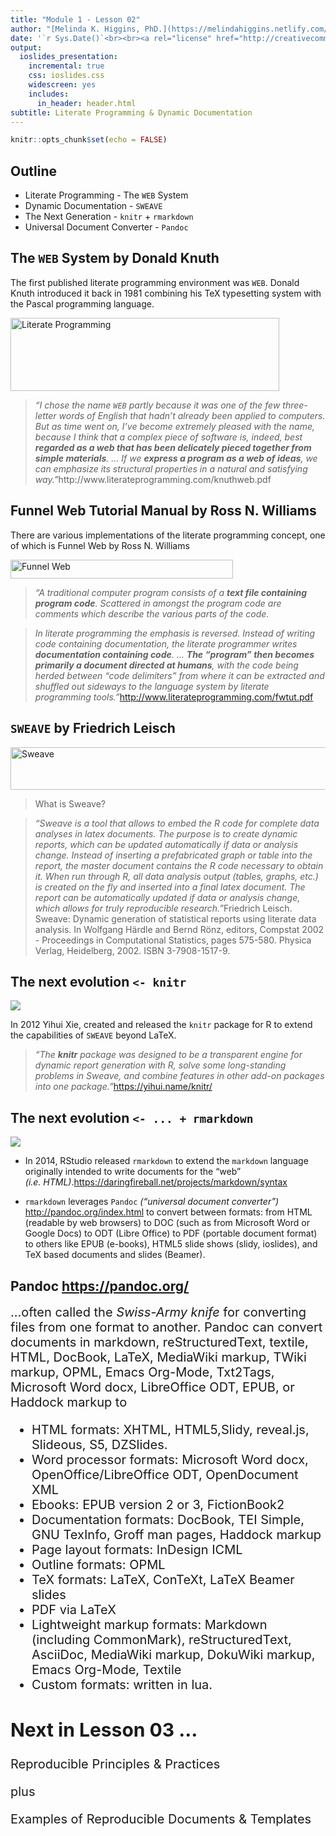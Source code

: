 ```yaml
---
title: "Module 1 - Lesson 02"
author: "[Melinda K. Higgins, PhD.](https://melindahiggins.netlify.com/)"
date: '`r Sys.Date()`<br><br><a rel="license" href="http://creativecommons.org/licenses/by-nc-sa/4.0/"><img alt="by-nc-sa-4.0-88x31.png" style="border-width:0" src="images/by-nc-sa-4.0-88x31.png" /></a>'
output: 
  ioslides_presentation:
    incremental: true
    css: ioslides.css
    widescreen: yes
    includes:
      in_header: header.html
subtitle: Literate Programming & Dynamic Documentation
---
```


```r
knitr::opts_chunk$set(echo = FALSE)
```

## Outline

* Literate Programming - The `WEB` System
* Dynamic Documentation - `SWEAVE`
* The Next Generation - `knitr` + `rmarkdown`
* Universal Document Converter - `Pandoc`

## The `WEB` System by Donald Knuth

The first published literate programming environment was `WEB`. Donald Knuth introduced it back in 1981 combining his TeX typesetting system with the Pascal programming language.

<img src="images/literateProg.PNG" alt="Literate Programming" style="width:430px;height:117px;">

<div class="quote-container2">

> _"I chose the name `WEB` partly because it was one of the few three-letter words of English that hadn’t already been applied to computers. But as time went on, I’ve become extremely pleased with the name, because I think that a complex piece of software is, indeed, best **regarded as a web that has been delicately pieced together from simple materials**. ... If we **express a program as a web of ideas**, we can emphasize its structural properties in a natural and satisfying way."_<footnote>http://www.literateprogramming.com/knuthweb.pdf</footnote>

</div>

## Funnel Web Tutorial Manual by Ross N. Williams

There are various implementations of the literate programming concept, one of which is Funnel Web by Ross N. Williams

<img src="images/funnelweb.PNG" alt="Funnel Web" style="width:356px;height:30px;">

<div class="quote-container2">

> _"A traditional computer program consists of a **text file containing program code**. Scattered in amongst the program code are comments which describe the various parts of the code._

> _In literate programming the emphasis is reversed. Instead of writing code containing documentation, the literate programmer writes **documentation containing code**. ... **The "program" then becomes primarily a document directed at humans**, with the code being herded between "code delimiters" from where it can be extracted and shuffled out sideways to the language system by literate programming tools."_<footnote>[http://www.literateprogramming.com/fwtut.pdf](http://www.literateprogramming.com/fwtut.pdf)</footnote>

</div>

## `SWEAVE` by Friedrich Leisch

<img src="images/sweave.PNG" alt="Sweave" style="width:598px;height:68px;">

<div class="quote-container2">

> What is Sweave?

> _"Sweave is a tool that allows to embed the R code for complete data analyses in latex documents. The purpose is to create dynamic reports, which can be updated automatically if data or analysis change. Instead of inserting a prefabricated graph or table into the report, the master document contains the R code necessary to obtain it. When run through R, all data analysis output (tables, graphs, etc.) is created on the fly and inserted into a final latex document. The report can be automatically updated if data or analysis change, which allows for truly reproducible research."_<footnote>Friedrich Leisch. Sweave: Dynamic generation of statistical reports using literate data analysis. In Wolfgang Härdle and Bernd Rönz, editors, Compstat 2002 - Proceedings in Computational Statistics, pages 575-580. Physica Verlag, Heidelberg, 2002. ISBN 3-7908-1517-9.</footnote>

</div>

## The next evolution `<- knitr`

<div class="columns-2">

<div class="centered">
![](images/knitr.png) 
</div>

In 2012 Yihui Xie, created and released the `knitr` package for R to extend the capabilities of `SWEAVE` beyond LaTeX.

</div>

<div class="quote-container2">

> _"The **knitr** package was designed to be a transparent engine for dynamic report generation with R, solve some long-standing problems in Sweave, and combine features in other add-on packages into one package."_<footnote>[https://yihui.name/knitr/](https://yihui.name/knitr/)</footnote>

</div>

## The next evolution `<- ... + rmarkdown`

<div class="centered">
![](images/rmarkdown.png) 
</div>

* In 2014, RStudio released `rmarkdown` to extend the `markdown` language originally intended to write documents for the "web" _(i.e. HTML)_.<footnote>[https://daringfireball.net/projects/markdown/syntax](https://daringfireball.net/projects/markdown/syntax)</footnote> 

* `rmarkdown` leverages `Pandoc` _("universal document converter")_ <footnote>[http://pandoc.org/index.html](http://pandoc.org/index.html)</footnote> to convert between formats: from HTML (readable by web browsers) to DOC (such as from Microsoft Word or Google Docs) to ODT (Libre Office) to PDF (portable document format) to others like EPUB (e-books), HTML5 slide shows (slidy, ioslides), and TeX based documents and slides (Beamer).

## Pandoc [https://pandoc.org/](https://pandoc.org/)

<span style="font-size: 20px;">...often called the _Swiss-Army knife_ for converting files from one format to another. Pandoc can convert documents in markdown, reStructuredText, textile, HTML, DocBook, LaTeX, MediaWiki markup, TWiki markup, OPML, Emacs Org-Mode, Txt2Tags, Microsoft Word docx, LibreOffice ODT, EPUB, or Haddock markup to</span>

<span style="font-size: 20px;"><div class="columns-1">

* HTML formats: XHTML, HTML5,Slidy, reveal.js, Slideous, S5, DZSlides.
* Word processor formats: Microsoft Word docx, OpenOffice/LibreOffice ODT, OpenDocument XML
* Ebooks: EPUB version 2 or 3, FictionBook2
* Documentation formats: DocBook, TEI Simple, GNU TexInfo, Groff man pages, Haddock markup
* Page layout formats: InDesign ICML
* Outline formats: OPML
* TeX formats: LaTeX, ConTeXt, LaTeX Beamer slides
* PDF via LaTeX
* Lightweight markup formats: Markdown (including CommonMark), reStructuredText, AsciiDoc, MediaWiki markup, DokuWiki markup, Emacs Org-Mode, Textile
* Custom formats: written in lua.

</div></span>


## Next in Lesson 03 ... {.flexbox .vcenter}

Reproducible Principles & Practices

plus

Examples of Reproducible Documents & Templates

